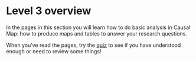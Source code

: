 # Level 3 overview{#xlevel3}

In the pages in this section you will learn how to do basic analysis in Causal Map: how to produce maps and tables to answer your research questions.

When you've read the pages, try the [quiz](https://causalmap.shinyapps.io/quizzes/#section-xlevel3) to see if you have understood enough or need to review some things! 



